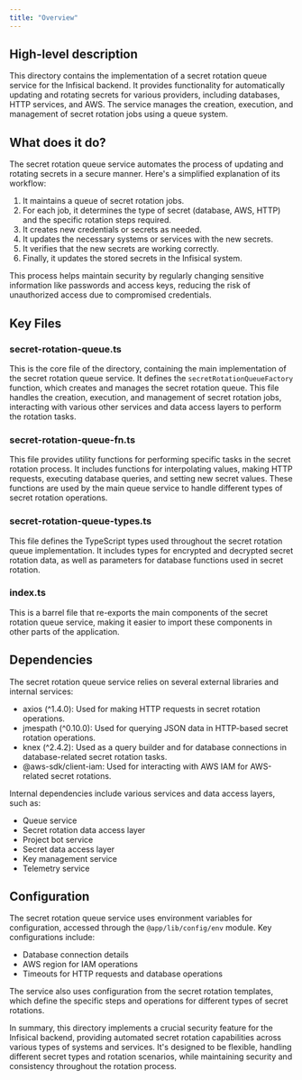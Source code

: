 ```yaml
---
title: "Overview"
---
```


## High-level description
This directory contains the implementation of a secret rotation queue service for the Infisical backend. It provides functionality for automatically updating and rotating secrets for various providers, including databases, HTTP services, and AWS. The service manages the creation, execution, and management of secret rotation jobs using a queue system.

## What does it do?
The secret rotation queue service automates the process of updating and rotating secrets in a secure manner. Here's a simplified explanation of its workflow:

1. It maintains a queue of secret rotation jobs.
2. For each job, it determines the type of secret (database, AWS, HTTP) and the specific rotation steps required.
3. It creates new credentials or secrets as needed.
4. It updates the necessary systems or services with the new secrets.
5. It verifies that the new secrets are working correctly.
6. Finally, it updates the stored secrets in the Infisical system.

This process helps maintain security by regularly changing sensitive information like passwords and access keys, reducing the risk of unauthorized access due to compromised credentials.

## Key Files

### secret-rotation-queue.ts
This is the core file of the directory, containing the main implementation of the secret rotation queue service. It defines the `secretRotationQueueFactory` function, which creates and manages the secret rotation queue. This file handles the creation, execution, and management of secret rotation jobs, interacting with various other services and data access layers to perform the rotation tasks.

### secret-rotation-queue-fn.ts
This file provides utility functions for performing specific tasks in the secret rotation process. It includes functions for interpolating values, making HTTP requests, executing database queries, and setting new secret values. These functions are used by the main queue service to handle different types of secret rotation operations.

### secret-rotation-queue-types.ts
This file defines the TypeScript types used throughout the secret rotation queue implementation. It includes types for encrypted and decrypted secret rotation data, as well as parameters for database functions used in secret rotation.

### index.ts
This is a barrel file that re-exports the main components of the secret rotation queue service, making it easier to import these components in other parts of the application.

## Dependencies
The secret rotation queue service relies on several external libraries and internal services:

- axios (^1.4.0): Used for making HTTP requests in secret rotation operations.
- jmespath (^0.10.0): Used for querying JSON data in HTTP-based secret rotation operations.
- knex (^2.4.2): Used as a query builder and for database connections in database-related secret rotation tasks.
- @aws-sdk/client-iam: Used for interacting with AWS IAM for AWS-related secret rotations.

Internal dependencies include various services and data access layers, such as:
- Queue service
- Secret rotation data access layer
- Project bot service
- Secret data access layer
- Key management service
- Telemetry service

## Configuration
The secret rotation queue service uses environment variables for configuration, accessed through the `@app/lib/config/env` module. Key configurations include:

- Database connection details
- AWS region for IAM operations
- Timeouts for HTTP requests and database operations

The service also uses configuration from the secret rotation templates, which define the specific steps and operations for different types of secret rotations.

In summary, this directory implements a crucial security feature for the Infisical backend, providing automated secret rotation capabilities across various types of systems and services. It's designed to be flexible, handling different secret types and rotation scenarios, while maintaining security and consistency throughout the rotation process.